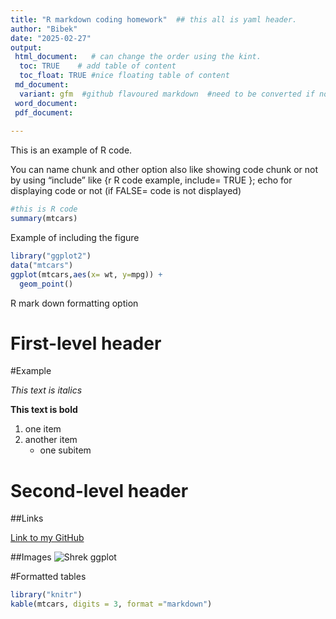 ```yaml
---
title: "R markdown coding homework"  ## this all is yaml header.
author: "Bibek"
date: "2025-02-27"
output:
 html_document:   # can change the order using the kint.
  toc: TRUE    # add table of content
  toc_float: TRUE #nice floating table of content
 md_document:
  variant: gfm  #github flavoured markdown  #need to be converted if not its gonna be raw formated
 word_document:
 pdf_document:
   
---
```


This is an example of R code.

You can name chunk and other option also like showing code chunk or not by using "include" like {r R code example, include= TRUE }; echo for displaying code or not (if FALSE= code is  not displayed)
```r

#this is R code
summary(mtcars)
```
Example of including the figure
```r
library("ggplot2")
data("mtcars")
ggplot(mtcars,aes(x= wt, y=mpg)) +
  geom_point()
```
R mark down formatting option

# First-level header
 #Example
 
*This text is italics*

**This text is bold**

1. one item
2. another item
    - one subitem

# Second-level header

##Links

[Link to my GitHub](https://github.com/BZD0052)

##Images
![Shrek ggplot](shrek.jpg)


#Formatted tables
```r
library("knitr")
kable(mtcars, digits = 3, format ="markdown")
```

